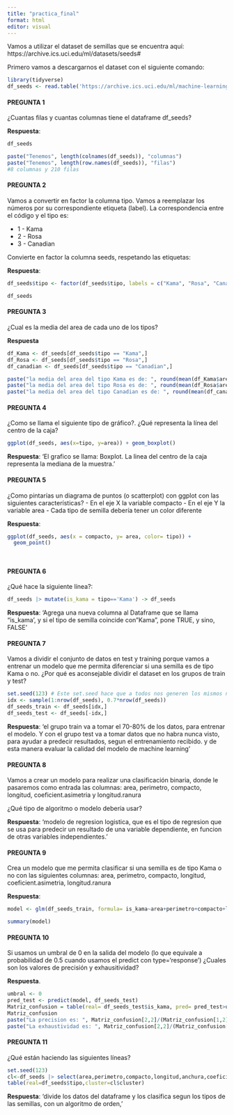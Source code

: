 ```yaml
---
title: "practica_final"
format: html
editor: visual
---
```


Vamos a utilizar el dataset de semillas que se encuentra aquí: https://archive.ics.uci.edu/ml/datasets/seeds#

Primero vamos a descargarnos el dataset con el siguiente comando:

```r
library(tidyverse)
df_seeds <- read.table('https://archive.ics.uci.edu/ml/machine-learning-databases/00236/seeds_dataset.txt', col.names =c('area','perimetro','compacto','longitud','anchura','coeficient.asimetria','longitud.ranura','tipo'))
```

#### PREGUNTA 1

¿Cuantas filas y cuantas columnas tiene el dataframe df_seeds?

**Respuesta**:

```r
df_seeds

paste("Tenemos", length(colnames(df_seeds)), "columnas")
paste("Tenemos", length(row.names(df_seeds)), "filas")
#8 columnas y 210 filas
```

#### PREGUNTA 2

Vamos a convertir en factor la columna tipo. Vamos a reemplazar los números por su correspondiente etiqueta (label). La correspondencia entre el código y el tipo es:

-   1 - Kama
-   2 - Rosa
-   3 - Canadian

Convierte en factor la columna seeds, respetando las etiquetas:

**Respuesta**:

```r
df_seeds$tipo <- factor(df_seeds$tipo, labels = c("Kama", "Rosa", "Canadian") )

df_seeds
```

#### PREGUNTA 3

¿Cual es la media del area de cada uno de los tipos?

**Respuesta**

```r
df_Kama <- df_seeds[df_seeds$tipo == "Kama",]
df_Rosa <- df_seeds[df_seeds$tipo == "Rosa",]
df_canadian <- df_seeds[df_seeds$tipo == "Canadian",]

paste("la media del area del tipo Kama es de: ", round(mean(df_Kama$area), 2))
paste("la media del area del tipo Rosa es de: ", round(mean(df_Rosa$area), 2))
paste("la media del area del tipo Canadian es de: ", round(mean(df_canadian$area), 2))
```

#### PREGUNTA 4

¿Como se llama el siguiente tipo de gráfico?. ¿Qué representa la línea del centro de la caja?

```r
ggplot(df_seeds, aes(x=tipo, y=area)) + geom_boxplot()
```

**Respuesta**: 'El grafico se llama: Boxplot. La linea del centro de la caja representa la mediana de la muestra.'

#### PREGUNTA 5

¿Como pintarías un diagrama de puntos (o scatterplot) con ggplot con las siguientes características? - En el eje X la variable compacto - En el eje Y la variable area - Cada tipo de semilla debería tener un color diferente

**Respuesta**:

```r

ggplot(df_seeds, aes(x = compacto, y= area, color= tipo)) + 
  geom_point()

  

```

#### PREGUNTA 6

¿Qué hace la siguiente línea?:

```r
df_seeds |> mutate(is_kama = tipo=='Kama') -> df_seeds

```

**Respuesta**: 'Agrega una nueva columna al Dataframe que se llama "is_kama', y si el tipo de semilla coincide con "Kama", pone TRUE, y sino, FALSE'

#### PREGUNTA 7

Vamos a dividir el conjunto de datos en test y training porque vamos a entrenar un modelo que me permita diferenciar si una semilla es de tipo Kama o no. ¿Por qué es aconsejable dividir el dataset en los grupos de train y test?

```r
set.seed(123) # Este set.seed hace que a todos nos generen los mismos número aleatorios
idx <- sample(1:nrow(df_seeds), 0.7*nrow(df_seeds))
df_seeds_train <- df_seeds[idx,]
df_seeds_test <- df_seeds[-idx,]
```

**Respuesta**: 'el grupo train va a tomar el 70-80% de los datos, para entrenar el modelo. Y con el grupo test va a tomar datos que no habra nunca visto, para ayudar a predecir resultados, segun el entrenamiento recibido. y de esta manera evaluar la calidad del modelo de machine learning'

#### PREGUNTA 8

Vamos a crear un modelo para realizar una clasificación binaria, donde le pasaremos como entrada las columnas: area, perimetro, compacto, longitud, coeficient.asimetria y longitud.ranura

¿Qué tipo de algoritmo o modelo debería usar?

**Respuesta**: 'modelo de regresion logistica, que es el tipo de regresion que se usa para predecir un resultado de una variable dependiente, en funcion de otras variables independientes.'

#### PREGUNTA 9

Crea un modelo que me permita clasificar si una semilla es de tipo Kama o no con las siguientes columnas: area, perimetro, compacto, longitud, coeficient.asimetria, longitud.ranura

**Respuesta**:

```r
model <- glm(df_seeds_train, formula= is_kama~area+perimetro+compacto+longitud+coeficient.asimetria+longitud.ranura, family = "binomial")

summary(model)

```

#### PREGUNTA 10

Si usamos un umbral de 0 en la salida del modelo (lo que equivale a probabilidad de 0.5 cuando usamos el predict con type='response') ¿Cuales son los valores de precisión y exhausitividad?

**Respuesta**.

```r
umbral <- 0
pred_test <- predict(model, df_seeds_test)
Matriz_confusion = table(real= df_seeds_test$is_kama, pred= pred_test>umbral)
Matriz_confusion
paste("La precision es: ", Matriz_confusion[2,2]/(Matriz_confusion[1,2]+Matriz_confusion[2,2])) 
paste("La exhaustividad es: ", Matriz_confusion[2,2]/(Matriz_confusion[2,1]+Matriz_confusion[2,2]))
```

#### PREGUNTA 11

¿Qué están haciendo las siguientes líneas?

```r
set.seed(123)
cl<-df_seeds |> select(area,perimetro,compacto,longitud,anchura,coeficient.asimetria,longitud.ranura) |> kmeans(3)
table(real=df_seeds$tipo,cluster=cl$cluster)
```

**Respuesta**: 'divide los datos del dataframe y los clasifica segun los tipos de las semillas, con un algoritmo de orden, '
